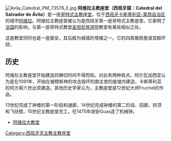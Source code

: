 [[File:Avila_Catedral_PM_73576_E.jpg|thumb]]
'''阿维拉主教座堂（西班牙語：Catedral del Salvador de Ávila）'''是一座[[哥特式|哥特式]][[主教座堂|主教座堂]]，位于[[西班牙|西班牙]][[卡斯蒂利亚-莱昂自治区|卡斯蒂利亚-莱昂自治区]]的城市[[阿维拉|阿维拉]]。阿维拉主教座堂被认为是西班牙第一座哥特式主教座堂。它表明了[[法国|法国]]的影响，与第一座哥特式教堂[[圣但尼修道院|圣但尼修道院]]教堂有某些相似之处。

这座教堂同时也是一座堡垒，其后殿为城墙的塔楼之一。它的四周被房屋或宫殿环绕，

== 历史 ==
阿维拉主教座堂开始建造的确切时间不得而知。对此有两种观点。阿尔瓦加西亚认为是在1091年，开始在被穆斯林的攻击毁坏的救主堂的废墟内建造，卡斯蒂利亚的阿方索六世出资建造。其他历史学家认为，主教座堂是12世纪大师Fruchel的作品。

13世纪完成了钟楼的第一阶段和通廊，14世纪完成钟楼的第二阶段、回廊，拱顶和飞扶壁。15世纪主教座堂完工，在1475年胡安Guas造了机械钟。
*[https://sworld.co.uk/02/710133/place/%E9%98%BF%E7%BB%B4%E6%8B%89%E5%A4%A7%E6%95%99%E5%A0%82 阿维拉大教堂]
{{Authority control}}
[[Category:西班牙天主教主教座堂|Category:西班牙天主教主教座堂]]